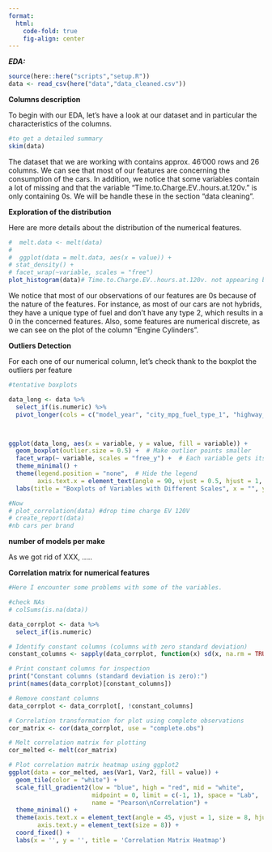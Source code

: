 ```yaml
---
format:
  html:
    code-fold: true
    fig-align: center
---
```


***EDA:***

```r
source(here::here("scripts","setup.R"))
data <- read_csv(here("data","data_cleaned.csv"))
```

**Columns description**

To begin with our EDA, let's have a look at our dataset and in particular the characteristics of the columns.

```r
#to get a detailed summary
skim(data)
```

The dataset that we are working with contains approx. 46'000 rows and 26 columns. We can see that most of our features are concerning the consumption of the cars. In addition, we notice that some variables contain a lot of missing and that the variable "Time.to.Charge.EV..hours.at.120v." is only containing 0s. We will be handle these in the section "data cleaning".

**Exploration of the distribution**

Here are more details about the distribution of the numerical features.

```r
#  melt.data <- melt(data)
# 
#  ggplot(data = melt.data, aes(x = value)) + 
# stat_density() + 
# facet_wrap(~variable, scales = "free")
plot_histogram(data)# Time.to.Charge.EV..hours.at.120v. not appearing because all observations = 0 
```

We notice that most of our observations of our features are 0s because of the nature of the features. For instance, as most of our cars are not hybrids, they have a unique type of fuel and don't have any type 2, which results in a 0 in the concerned features. Also, some features are numerical discrete, as we can see on the plot of the column "Engine Cylinders".  

**Outliers Detection**

For each one of our numerical column, let's check thank to the boxplot the outliers per feature

```r
#tentative boxplots

data_long <- data %>%
  select_if(is.numeric) %>%
  pivot_longer(cols = c("model_year", "city_mpg_fuel_type_1", "highway_mpg_fuel_type_1", "city_mpg_fuel_type_2", "highway_mpg_fuel_type_2", "range_ev_city_fuel_type_1", "range_ev_highway_fuel_type_1", "range_ev_city_fuel_type_2", "range_ev_highway_fuel_type_2", "charge_time_240v"), names_to = "variable", values_to = "value")



ggplot(data_long, aes(x = variable, y = value, fill = variable)) +
  geom_boxplot(outlier.size = 0.5) +  # Make outlier points smaller
  facet_wrap(~ variable, scales = "free_y") +  # Each variable gets its own y-axis
  theme_minimal() +
  theme(legend.position = "none",  # Hide the legend
        axis.text.x = element_text(angle = 90, vjust = 0.5, hjust = 1, size = 0),strip.text = element_text(size = 7)) +  # Rotate x-axis labels
  labs(title = "Boxplots of Variables with Different Scales", x = "", y = "Value")

```

```r
#Now 
# plot_correlation(data) #drop time charge EV 120V
# create_report(data)
#nb cars per brand
```

**number of models per make**

As we got rid of XXX, .....

**Correlation matrix for numerical features**


```r
#Here I encounter some problems with some of the variables. 

#check NAs
# colSums(is.na(data))

data_corrplot <- data %>%
  select_if(is.numeric)

# Identify constant columns (columns with zero standard deviation)
constant_columns <- sapply(data_corrplot, function(x) sd(x, na.rm = TRUE) == 0)

# Print constant columns for inspection
print("Constant columns (standard deviation is zero):")
print(names(data_corrplot)[constant_columns])

# Remove constant columns
data_corrplot <- data_corrplot[, !constant_columns]

# Correlation transformation for plot using complete observations
cor_matrix <- cor(data_corrplot, use = "complete.obs")

# Melt correlation matrix for plotting
cor_melted <- melt(cor_matrix)

# Plot correlation matrix heatmap using ggplot2
ggplot(data = cor_melted, aes(Var1, Var2, fill = value)) +
  geom_tile(color = "white") +
  scale_fill_gradient2(low = "blue", high = "red", mid = "white",
                       midpoint = 0, limit = c(-1, 1), space = "Lab",
                       name = "Pearson\nCorrelation") +
  theme_minimal() +
  theme(axis.text.x = element_text(angle = 45, vjust = 1, size = 8, hjust = 1),
        axis.text.y = element_text(size = 8)) +
  coord_fixed() +
  labs(x = '', y = '', title = 'Correlation Matrix Heatmap')

```



